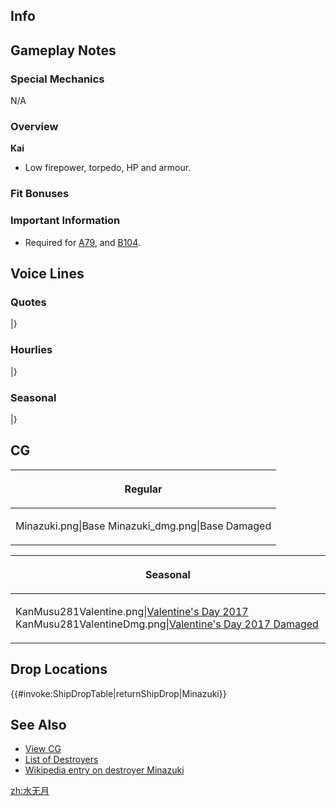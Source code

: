 ==Info==
{{KanmusuInfo|ID=281}}
{{KanmusuInfo|ID=281a}}

==Gameplay Notes==
===Special Mechanics===
N/A

===Overview===
'''Kai'''
* Low firepower, torpedo, HP and armour.

===Fit Bonuses===
{{:{{BASEPAGENAME}}/Equipment Bonuses}}
{{clear}}

===Important Information===
* Required for [[Quests#A79|A79]], and [[Quests#B104|B104]].

==Voice Lines==
===Quotes===
{{ShipquoteHeader}}
{{ShipquoteKai
| scenario = Introduction
| origin = 睦月型駆逐艦、その六番艦、水無月だよ。遅れてごめん。司令官、よろしくね！……えへへ。
| translation = 6th ship of the Mutsuki-class, Minazuki. Sorry I'm late. Pleased take good care of me commander! ...Ehehe.
| audio = Minazuki-Intro.mp3
}}
{{ShipquoteKai
| scenario = Introduction
| kai = yes
| origin = 睦月型駆逐艦、その六番艦、水無月だよ。司令官、今日も元気に行こう。よろしくねっ♪
| translation = 6th ship of the Mutsuki-class, Minazuki. Commander, let's be energetic today too. Please take good care of me.
| audio = MinazukiKai-Intro.mp3
}}
{{ShipquoteKai
| scenario = Library
| origin = 睦月型駆逐艦、その六番艦、水無月だよ。
横須賀の近く、浦賀で生まれたんだ。睦月型の姉や妹達と共に、緒戦の戦いに参加したんだ。船団護衛も何度も務めたよ。
ん？潜水艦？あれはやっかいな相手だよね。うん、わかるよ。
| translation = I'm the 6th ship of the Mutsuki-class, Minazuki. 
I was born in Uraga near Yokosuka. Along with my older and younger Mutsuki-class sisters, I participated in battles at the start of the war. I also served as a convoy escort lots of times. 
Hmm? Submarines? They're really annoying enemies. Yup, I understand. 
| audio = Minazuki-Library.mp3
}}
{{ShipquoteKai
| scenario = Secretary 1
| origin = ん？ 呼んだかい？ いいよ。
| translation = Hmmm? Did you call me? Ok.
| audio = Minazuki-Sec1.mp3
}}
{{ShipquoteKai
| scenario = Secretary 2
| origin = さっちん？ ……あっ、違った。ううん、何でもないよ。えへへへ。
| translation = Satchin? ...Ah, my mistake. No, it's nothing. Ehehehe.
| audio = Minazuki-Sec2.mp3
}}
{{ShipquoteKai
| scenario = Secretary 3
| origin = 司令官、どうしたのさ？ お腹でも空いた？仕方ない、何か作ってあげよか？いいよ。
| translation = Commander, what's wrong? You're hungry? It can't be helped, shall I go make something? It's fine.
| audio = Minazuki-Sec3.mp3
}}
{{ShipquoteKai
| scenario = Secretary Idle
| origin = おーい。ねぇ、ねぇねぇねぇ、ねーえーっ！ あれ？ 司令官、聞こえてないのかなぁ。……なんか忙しそうだ。仕方ない、さっちんのところでも行ってようかな。よっこいしょ、っと。
| translation = Hoy~. Hey, heyheyhey, heeeey~! Huh? I wonder if the commander didn't hear... He looks busy. It can't be helped, I'll go over to Satchin's. Off I go~
| audio = Minazuki-SecIdle.mp3
}}
{{ShipquoteKai
| scenario = Wedding
| origin = 司令官なに？呼んだ？お。。。そう。。。何あらたまて？えへへ〜何がくれるの？いねいね〜何々。。。あ、これ？開けていいの？じゃあ開けるよ。わあ〜これまじですか？おほわ〜
| translation = What is it Commander? You called? Oh... what... are you up to? Ehehe~ What have you got there for me? That's really nice, what is it... Ah, this? Can I open it? Right, I'll open it. Whoa~ is this real? Whoaaaah~
| audio = Minazuki-Wedding.mp3
}}
{{ShipquoteKai
| scenario = Secretary (Married)
| origin = どうしたの？なんか疲れてるみたいだ。司令官元気ないね。えへ。よし、元気にしてあげるよ。えへへ〜どうだ？え、まだまだ？よし、本気で行くよ〜！
| translation = What's wrong? You look a bit tired. You don't look very good Commander. Ehe~ Right, I'll cheer you up. Ehehe~ How's that? Eh, not enough? Right, I'll do it seriously now~!
| audio = Minazuki-SecMarried.mp3
}}
{{ShipquoteKai
| scenario = Player's Score
| origin = そうかぁ。情報だね。持ってきたげるよ！ 待ってて。ふふっ……はいっ。
| translation = Is that so, information huh. I'll bring it right away! Wait here ok. Huff huff... here~.
| audio = Minazuki-PlayerScore.mp3
}}
{{ShipquoteKai
| scenario = Joining the Fleet
| origin = 睦月型駆逐艦、水無月。出ま～す、えへへ。
| translation = Mutsuki-class destroyer, Minazuki. Setting off. Ehehe.
| audio = Minazuki-JoinFleet.mp3
}}
{{ShipquoteKai
| scenario = Equipment 1
| origin = いいねこれ、うれしいよ。... えへへへ。
| translation = This is good, I'm happy... Ehehehe. 
| audio = Minazuki-Equip1.mp3
}}
{{ShipquoteKai
| scenario = Equipment 2
| origin = おぉ～、なるほどね。そう来たかぁ。
| translation = Ooooh~ I get it now. So this is how it works.
| audio = Minazuki-Equip2.mp3
}}
{{ShipquoteKai
| scenario = Equipment 2
| kai = yes
| origin = おぉ～、なるほどね。そう来たかぁ。ふむふむ。
| translation = Ooooh~ I get it now. So this is how it works. I see, I see.
| audio = MinazukiKai-Equip2.mp3
}}
{{ShipquoteKai
| scenario = Equipment 3
| origin = あはっ！ いいねいいねー！
| translation = Aha! This is great~!
| audio = Minazuki-Equip3.mp3
}}
{{ShipquoteKai
| scenario = Supply
| origin = 頂くね、...えへへへ
| translation = I got it... Ehehehe.
| audio = Minazuki-Supply.mp3
}}
{{ShipquoteKai
| scenario = Docking (Minor)
| origin = ごめん、ちょっとお風呂。司令官……覗くなよ？ って、しないかぁ。
| translation = Sorry, I'll take a short bath. Commander... no peeking OK? Oh, he's gone.
| audio = Minazuki-DockMinor.mp3
}}
{{ShipquoteKai
| scenario = Docking (Major)
| origin = あー、ごめん。ちょっとまずいね、これ。綺麗にするから待ってて。ふぇぇ……。
| translation = Ah, sorry. This is a bit bad huh. I'll go clean myself up so please wait. Fueee~
| audio = Minazuki-DockMajor.mp3
}}
{{ShipquoteKai
| scenario = Construction
| origin = 司令官、新造艦だよ！ 嬉しいねぇ。
| translation = Commander, it's a newly built ship! I'm so happy.
| audio = Minazuki-Construction.mp3
}}
{{ShipquoteKai
| scenario = Return from Sortie
| origin = 司令官、艦隊、戻ったよ！ みんなの無事が、何よりだよね。
| translation = Commander, the fleet is back! Above all, everyone is safe.
| audio = Minazuki-SortieReturn.mp3
}}
{{ShipquoteKai
| scenario = Starting a Sortie
| origin = 艦隊旗艦、駆逐艦水無月。抜錨だよっ！ みんな、続いてねっ！
| translation = Fleet flagship, destroyer Minazuki, setting sail! Everyone, follow me!
| audio = Minazuki-Sortie.mp3
}}
{{ShipquoteKai
| scenario = Starting a Battle
| origin = 敵さん、発見しちゃった……。仕方ない、行くよっ！ みんな、いーい？
| translation = Enemy spotted... It can't be helped, let's go! Alright everyone?
| audio = Minazuki-BattleStart.mp3
}}
{{ShipquoteKai
| scenario = Attack
| origin = 船団護衛じゃない、艦隊戦だよ！ 大丈夫、落ち着けって。よし、いっけぇー！
| translation = This isn't a convoy escort but a naval battle! I'm fine, I'm calm. Alright, let's go~!
| audio = Minazuki-Attack.mp3
}}
{{ShipquoteKai
| scenario = Night Battle Attack
| origin = 敵の潜水艦でも、水上艦でも、今度は……負けないよっ！
| translation = This time... I won't lose even against submarines or surface ships! 
| audio = Minazuki-NightAttack.mp3
}}
{{ShipquoteKai
| scenario = Night Battle
| origin = 追撃だね。分かった、やってみる！ 艦隊、再集結！ 水無月と突撃だよ！
| translation = It's a pursuit. I get it, let's do it! Fleet, form up! Follow me with the attack!
| audio = Minazuki-NightBattle.mp3
}}
{{ShipquoteKai
| scenario = MVP
| origin = えっへへへっ！ 活躍しちゃった？ やるなぁ、自分！ 睦月型やるやるぅ！ もっと褒めていいよ！ ふふっ。
| translation = Ehehehe~! I had the best efforts? Go me! The Mutsuki-class can do it! Praise me more! Fufu~
| audio = Minazuki-MVP.mp3
}}
{{ShipquoteKai
| scenario = Minor Damage 1
| origin = うわーうぐー
| translation = Whoa~ Urgh~
| audio = Minazuki-MinorDamage1.mp3
}}
{{ShipquoteKai
| scenario = Minor Damage 2
| origin = 行ったい！もう、水無月起こるよ！
| translation = That hurts! Man, I'll get angry!
| audio = Minazuki-MinorDamage2.mp3
}}
{{ShipquoteKai
| scenario = Major Damage
| origin = いっつつ……。なんだよもう、サイアク！ まだ航行できるから、沈まないから！
| translation = Owow... What in the world, this is the worst! I can still move, I won't sink!
| audio = Minazuki-MajorDamage.mp3
}}
{{ShipquoteKai
| scenario = Sunk
| origin = え。。。沈んでる。。。嘘。。。さっちん、ふみちゃん。。。ごめん
| translation = Eh... I'm sinking... it can't be... Satchin, Fumi-chan... Sorry.
| audio = Minazuki-Sinking.mp3
}}
|}<references/>

{{clear}}

===Hourlies===
{{ShipquoteHeader | type = hourly}}
{{ShipquoteKai
| scenario = 00:00
| origin = 司令官、午前0時になったよ。今日は一緒に夜更かしだね。まぁ、水無月はいいよ？　ふひひ♪
| translation = Commander, it's midnight. Today we're staying up late together huh. Well, I'm fine with that. Fuhihi♪
| audio = MinazukiKai-0000.mp3
}}
{{ShipquoteKai
| scenario = 01:00
| origin = マルヒトマルマルだよ。真夜中だね。お茶でも入れよっか。いらない？　いる？　どっち？
| translation = It's 0100. It's the dead of hight huh. Want me to pour some tea? No? Yes? Which is it?
| audio = MinazukiKai-0100.mp3
}}
{{ShipquoteKai
| scenario = 02:00
| origin = マルフタぁマルマル。丑三つ時ってやつだね。司令官は幽霊とか信じる？　ぁあ、そう。ふーん、つまんないような、そうでもないような…
| translation = 0200. It's the hour of the cow now. Commander, do you believe in ghosts? Ah, is that so. Humph, that's boring, it's not even...
| audio = MinazukiKai-0200.mp3
}}
{{ShipquoteKai
| scenario = 03:00
| origin = あ、司令官寝てるかも。しめしめ♪　マルサンマル…なんだ、起きてるじゃん。つまんなんなー。あーもー！　寝ててくんないと！
| translation = Ah, looks like the commander is asleep. So far so good♪ 0300... oh he's awake. I'm bored~. Ah, no~! He went back to sleep! 
| audio = MinazukiKai-0300.mp3
}}
{{ShipquoteKai
| scenario = 04:00
| origin = 司令官、マルヨンマルマルになったよ。もうすぐ朝だねぇ。はうぅぅ、流石に眠いねー。こんどこそお茶淹れるよ。コーヒーが良いかな？　はーい♪
| translation = Commander, it's now 0400. It's almost morning. *yawn* I'm really sleepy. I'll brew the tea this time. Or is coffee better? Yay~♪
| audio = MinazukiKai-0400.mp3
}}
{{ShipquoteKai
| scenario = 05:00
| origin = マルゴーマルマル。はい、コーヒーどうぞ。司令官、ブラックでいいの？　オットナー♪　この香りいいよね。好きだな―、にひひ♪
| translation = 0500. Here is your coffee. Commander, is black ok? How grown up♪ This smell smell is nice. I like it~ nihihi♪
| audio = MinazukiKai-0500.mp3
}}
{{ShipquoteKai
| scenario = 06:00
| origin = マルロクマルマルだよ。朝だね。皆を起こしてくるよ。みんなー！　朝だよ―！　起きて―、起きてよー！　総員起こしだよー！！
| translation = It's 0600. It's morning. I'll go wake everyone. Everyone~! It's morning~! Wakey wakey~! All hands assemble~!!
| audio = MinazukiKai-0600.mp3
}}
{{ShipquoteKai
| scenario = 07:00
| origin = マルナナマルマル。朝食の時間だね。簡単なのだったら作るよ？　いーい、簡単で？　そう？　じゃあ、ちょっと待ってて。
| translation = 0700. It's time for breakfast. I'll go make a simple one OK? Is something simple fine? Is that so? Alright, please wait.
| audio = MinazukiKai-0700.mp3
}}
{{ShipquoteKai
| scenario = 08:00
| origin = マルハチマルマル。はい、簡単だけど朝食の用意出来たよ。ここに置くね？　うん、そう、朝からお茶漬け。このヤカンのお茶を…そう、ドバーってかけて。どう？
| translation = 0800. Here, the simple breakfast is ready. I'll leave it here ok? Oh, yeah, you want some ochazuke. There's a kettle of tea here... that's right, just pour it all in. How is it?<ref>Ochazuke is green tea poured over rice.</ref>
| audio = MinazukiKai-0800.mp3
}}
{{ShipquoteKai
| scenario = 09:00
| origin = マルキュウマルマルだよ。さぁ、朝食も済んだし、朝のお勤めと行きますか―。うふふ♪　任務から片付ける？　それとも遠征管理？　どうしよっか？
| translation = It's 0900. Ah, now that we're done with breakfast, let's get started on our morning duties. Ufufu~♪ Shall we get done with missions? Or managing expeditions? What should we do?
| audio = MinazukiKai-0900.mp3
}}
{{ShipquoteKai
| scenario = 10:00
| origin = ヒトマルマルマル。お、ふみちゃん。元気？ あ、そーお？ いいねいいね！ そうだね。 今度22駆みんなで、遠征とか行きたくない？すげ～長いやつとか。あははっ！
| translation = 1000. Ah, Fumi-chan. Are you doing well? Ah, is that so? That's great! That's right. Do you want to go on an expedition with the rest of us 22 DesDiv members? A reeeaaalllyy long one. Ahaha~!<ref>Minazuki was part of the 22nd Destroyer Division along with [[Nagatsuki]], [[Fumizuki]] and [[Satsuki]].</ref>
| audio = MinazukiKai-1000.mp3
}}
{{ShipquoteKai
| scenario = 11:00
| origin = ヒトヒトマルマルだけど……なんか、お腹空かない？ 司令官、どーお？ 流石に、朝がちょっと軽かったかなぁ。
| translation = It's only...1100, but somehow I'm feeling hungry? What should I do Commander? I guess breakfast might have been a bit too simple.
| audio = MinazukiKai-1100.mp3
}}
{{ShipquoteKai
| scenario = 12:00
| origin = ヒトフタマルマル！ さ、お昼ごはん！ どうしよう？ また簡単なの作ってもいいけど。そうそう、今伊良湖ちゃんも食堂やってるんだって。行ってみよっか！ ふふふっ。
| translation = 1200! Now, it's lunchtime! What should we do? I can make another simple meal. Oh that's right, Irako-chan is operating a cafeteria now. Let's go have a look! Fufufu~
| audio = MinazukiKai-1200.mp3
}}
{{ShipquoteKai
| scenario = 13:00
| origin = おなかいっぱーい。んあ、ヒトサンマルマル。司令官、ちょっと食べすぎちゃったねぇ。バルジが……うん。まだ、大丈夫。ふひひひ。
| translation = I'm full~. Ah, 1300. Commander, I think I ate a little too much. My bulge is... Yeah, I'm still fine. Fuhihihi.
| audio = MinazukiKai-1300.mp3
}}
{{ShipquoteKai
| scenario = 14:00
| origin = ヒトヨンマルマ……お、さっちん！ やっほー、元気してる？ そーお？ んーじゃあさぁ、秘書艦代わって？ ダメ？ あっ、司令官。なんで睨んでんの？ えへー……
| translation = 140... Oh, Sacchin! Yoohoo, are you doing well? Is that so? Hey, do you want to trade places and be the secretary ship? No? Ah, Commander, why are you staring? Ehe~...
| audio = MinazukiKai-1400.mp3
}}
{{ShipquoteKai
| scenario = 15:00
| origin = さっちんさぁ、今度ふみちゃんとながながと、みんな揃って遠征行かない？ すんげぇ長いやつ。豪華なおべんと持ってさ！ なんか楽しくない？ え、それもダメー？ちぇー。あ、ヒトゴーマルマルでした！
| translation = Hey Sacchin, next time, how about we go on an expedition together with Fumichan and Naganaga? A reaaaalllllyyy long one. Along with a luxurious bento! It sounds fun right? Eh, still a no? Tch. Ah, it's 1500.<ref>Sacchin = Satsuki; Fumichan = Fumizuki; Naganaga = Natatsuki</ref>
| audio = MinazukiKai-1500.mp3
}}
{{ShipquoteKai
| scenario = 16:00
| origin = ヒトロクマルマル。はぁ、何か疲れたねぇー、今日も。 ……え、まだ終わってない？ そうでしたー。いひひひー。
| translation = 1600. *Sigh*, I feel kind of tired, today is... Eh, it's not over? Is that right. Ihihihi~
| audio = MinazukiKai-1600.mp3
}}
{{ShipquoteKai
| scenario = 17:00
| origin = ヒトナナマルマルだよ、司令官！ ほらほら、夕焼けが綺麗だねぇ、あはっ。いいよね、夕焼けの海。好きなんだなぁ……えへへ。
| translation = It's 1700. Commander! Look at that, the sunset is beautiful right. Aha~. The sea at sunset is great isn't it. I like it... Ehehe.
| audio = MinazukiKai-1700.mp3
}}
{{ShipquoteKai
| scenario = 18:00
| origin = ヒトハチマルマルになったよ。今日もがんばらだね。艦隊を一旦港に戻そう。さて、夜は気合入れて作っちゃおうかなぁ。何を、って……夜ご飯だよ、夜ご飯！ 待ってて。
| translation = It's now 1800. We worked hard today. The fleet is returning to port. Now then, should I put all my efforts into making it. "Making what"... Dinner, dinner of course! Please wait.
| audio = MinazukiKai-1800.mp3
}}
{{ShipquoteKai
| scenario = 19:00
| origin = とん、とん、とんっと！ いひひっ。 これをこう、っと！ えへへっ。 司令官、待っててね。もうちょっとでできるから！ ああ、今はねぇ、えっと……うん！ ヒトキュウマルマルだよ！
| translation = *chop* *choppity* *chop*! Ihihi~ And this too! Ehehe~. Commander, please wait alright. It will be done in a while! Ah, it's now... Yeah! It's 1900!
| audio = MinazukiKai-1900.mp3
}}
{{ShipquoteKai
| scenario = 20:00
| origin = フタマルマルマル。そして、じゃじゃーん！ 今晩はね、カニコロッケ定食だよ！ 存分に召し上がれ♪
| translation = 2000. And now, ta dah! Tonight is, a crab croquette set meal! Please eat it all up♪
| audio = MinazukiKai-2000.mp3
}}
{{ShipquoteKai
| scenario = 21:00
| origin = フタヒトマルマルだよ。司令官、水無月のカニコロッケ、どうだった？ 美味しかった？ あはっ、そーお？ よかったぁ。ぶいっ！
| translation = It's 2100. Commander, how were my crab croquettes? Were they delicious? Aha~, is that so? That's great. Whee~!
| audio = MinazukiKai-2100.mp3
}}
{{ShipquoteKai
| scenario = 22:00
| origin = フタフタマ……ぇ、川内さん。何ですか？ ……夜戦、ですか？ いやぁ……水無月はどっちかっていうと、船団護衛のが得意で……。 え？ やればなんとかなる？ いやぁ、どうでしょう、どうかなぁ？ ねえ、司令官？ ……あれっ？ 司令官！？
| translation = 220... Eh, Sendai-san. Did you need something? ...A night battle? No... if you ask me what I'm good at, I'd say convoy escorting... Eh? I'll somehow manage? No way, I don't know, should I? Hey, Commander? ...Huh? Commander!?
| audio = MinazukiKai-2200.mp3
}}
{{ShipquoteKai
| scenario = 23:00
| origin = フタサンマルマル。ふ～、助かったぁ～。司令官酷いよぉ、ちゃんと止めてくれないと。ふへぇ～…
| translation = 2300. Fuu~ I'm saved~. Commander you're horrible, you should've stopped her properly. Fuhe~
| audio = MinazukiKai-2300.mp3
}}
|}<references/>

{{clear}}

===Seasonal===
{{SeasonalHeaderOld}}
{{SeasonalQuote
|scenario = [[Seasonal/Autumn_2016|Autumn 2016]]
|origin = 季節は秋だよ。司令官はなんの秋？…さっちんは食欲の秋、ふみちゃんは読書の秋、ながながはスポーツの秋かなぁ。司令官はなんだろうねぇ？恋の秋…だったり？
|translation =	It’s autumn now. What does autumn mean to you, Commander? …I think Sacchan thinks of her appetite, Fumi-chan thinks of reading, and Naganaga thinks of sports. What about you, Commander? Is autumn possibly for… love?
|audio = Minazuki_Autumn_2016_Sec1.mp3
|notes = 
}}
{{SeasonalQuote
|scenario = [[Seasonal/Saury_2016|Saury Festival 2016]]
|origin = わぁぁ、これが噂に聞く、鎮守府秋刀魚祭り？どんだけの艦隊が秋刀魚漁に出てるっていうだろ…何か凄すぎ…へへへ…
|translation =	Whoa, so this is the Naval Base Saury Festival I’ve heard so much about? Just how many fleets are heading out saury fishing… There’s so many… Hehehe…
|audio = Minazuki_Sec1_Saury_2016.mp3
|notes = 
}}
{{SeasonalQuote
|scenario = [[Seasonal/Autumn_2016|Autumn 2016]]
|origin = えぇ、特別なワイン？そうなの？世界的に？ふぁ、これが…あふぁ、酒臭ぁ！って、ポーラさん？！
|translation =	Eh, a special wine? Really? World famous? Whoa, so this is… Gah, it reeks of alcohol! Wait, Pola-san!?
|audio = Minazuki_MidAutumn_2016_Sec1.mp3
|notes = 
}}
{{SeasonalQuote
|scenario = [[Seasonal/Christmas_2016|Christmas 2016]]
|origin = さっちん、さっちん！！これ美味しい♪あぁ、こっちも♪はぅ、クリスマスって、これは罠だ♪バルジできちゃう、バルジ♪
|translation =	Sacchin, Sacchin!! This is delicious♪ Ah, this too♪ Wow, Christmas is a trap♪ I’m so going to get a bulge♪
|audio = Minazuki_Christmas_2016_Sec1.mp3
|notes = 
}}
{{SeasonalQuote
|scenario = [[Seasonal/End_of_Year_2016|End of Year 2016]]
|origin = えぇ、大掃除？あぁ、そっか。もうその季節なんだ。仕方ない、やりますか？さっちん、ふみちゃん、ながなが、みんあやるよ！箒持って、よし！
|translation =	Eh, a spring clean? Ah, I see. It’s already that time of year. Well then, shall we get started? Fumi-chan, Naganaga, let’s do this! Broom, check!
|audio = Minazuki_End_Of_Year_2016_Sec1.mp3
|notes = 
}}
{{SeasonalQuote
|scenario = [[Seasonal/New_Year_2017|New Year 2017]]
|origin = 司令官、あけましておめでとう。えへへへぇ。今年もどうぞよろしくお願いね。さあ、お年玉、いつでもどぞ。ん？ん？
|translation =	Happy New Year, Commander. Ehehehe. Look after me this year too. Now, feel free to give me New Year’s money. Hmm? Hmm?
|audio = Minazuki_New_Year_2017_sec1.mp3
|notes = 
}}
{{SeasonalQuote
|scenario = [[Seasonal/Setsubun_2017|Setsubun 2017]]
|origin = うふ、節分ね！いいねいいね！えぇ、セッツブーンって、発音違うよ？えぇ…なんでそんなの自信満々なの…えぇ…
|translation =	Ufu, it’s Setsubun! It’s great! Eh, “Setsubuun” doesn’t sound right. Eh… Why are you looking so confident… Eh…
|audio = Minazuki_Setsubun_2017.mp3
|notes = 
}}
{{SeasonalQuote
|scenario = [[Seasonal/Valentine%27s_Day_2017|Valentine’s Day 2017]]
|origin = なんか鎮守府全体が甘い香り。これって…？あぁ、そうか、チョコづくり。そっかぁ！…やば、出遅れたかも。材料まだ、酒保に残ってるかな？急がないと！
|translation = The whole naval base smells sweet for some reason. Could it be…? Ah, right, chocolate making. I see! …Oh no, I think I’m behind. Are there any ingredients left in the PX? I need to hurry!
|audio = Minazuki_Valentine_Sec1.ogg
|notes = 
}}
{{SeasonalQuote
|scenario = [[Seasonal/White_Day_2017|White Day 2017]]
|origin = えへへ、司令官、これ、水無月チョコのおかえし？ありがとう、嬉しいね。えへへ。
|translation =	Ehehe, is this in return for my chocolates, Commander? Thank you, I’m happy. Ehehe.
|audio = Minazuki_White_Day_2017.mp3
|notes = 
}}
{{SeasonalQuote
|scenario = [[Seasonal/Coming_of_Spring_2017|Spring 2017]]
|origin = 春は好きだよ。だって、水無月が就役した季節だし。桜も綺麗だしね。えへへ、皆でお花見行っちゃう？いいよね!
|translation =	I like spring. I mean, it was the season that I was commissioned. The cherry blossoms are beautiful too. Ehehe, shall we go cherry blossom viewing with everyone? It’ll be great!
|audio = Minazuki_Spring_Sec1_2017.mp3
|notes = 
}}
{{SeasonalQuote
|scenario = [[Seasonal/Fourth_Anniversary|4th Anniversary]]
|origin = ふぇー、四周年なの？すごいね。水無月もお祝いするよ。司令官、おめでと、そして…ありがとね。…えへへへ…照れるねぇ。
|translation =	Whoa, it’s the 4th Anniversary? Amazing. I’ll celebrate too. Commander, congratulations, and… thank you. …Ehehe… That was awkward.
|audio = Minazuki_4th_Anniversary_Sec1_2017.mp3
|notes = 
}}
{{SeasonalQuote
|scenario = [[Seasonal/Rainy_Season_2017|Rainy Season 2017]]
|origin = この季節は…苦手だね。うん、なんかね、気分があまり乗らないんだ。あぁ、もちろん、任務とあらば出撃するよ。それは…うん、心配しないでもいいよ。えへへ。
|translation =	I don’t… like this season. Yeah, it just kinda can’t get in the mood. Ah, I’ll definitely sortie for missions. So… yeah, don’t worry. Ehehe.
|audio = Minazuki_Rainy_Season_Sec1_2017.mp3
|notes = 
}}
{{SeasonalQuote
|scenario = [[Seasonal/Early_Summer_2017|Early Summer 2017]]
|origin = うん、そう。昔はね、この季節は水無月って言ったんだって。この名前、気に入ってるんだ。えへへぇ。
|translation =	Yes, that’s right. This season used to be called “Minazuki” in the olden days. I like that name. Ehehe.
|audio = Minazuki_Sec1_Summer_2017.mp3
|notes = 
}}
{{SeasonalQuote
|scenario = [[Seasonal/Summer_2017|Midsummer 2017]]
|origin = あぁ、もう、みんな水着着て浮かれちゃって。たく、艦隊をなんだっと。てか…いいな、いいな。ちぇ。
|translation =	Ah, jeez, everyone is playing around in swimsuits. Good grief, is this even a fleet. I mean… this is very nice. Tch.
|audio = Minazuki_Sec1_Midsummer_2017.mp3
|notes = 
}}
{{SeasonalQuote
|scenario = [[Seasonal/Fifth_Anniversary|5th Anniversary]]
|origin = はぅ、ついに五周年なの？やばいね。水無月もお祝いするね。司令官、おめでとう…ん、ありがとう。なんか…うん、嬉しいね。
|translation =	Whoa, it’s finally the 5th Anniversary? Amazing. I’ll congratulate you too. Congratulations, Commander… Mmm, thank you. I’m kinda… yeah, happy.
|audio = Minazuki_5th_Anniversary_Sec1.mp3
|notes = 
}}
{{SeasonalQuote
|scenario = [[Seasonal/Late_Autumn_2018|Late Autumn 2018]]
|origin = ハックション！さすがに寒くなってきたわね。司令官、風引かないでね。えぇ、水無月？水無月はれんれんらいじょ…ハックション！あれ？あれれ。
|translation =	*Achoo*! It's really gotten colder. Commander, don't catch a cold. Eh, me? I'm todally fide... *Achoo*! Oh? Uhoh.
|audio = Minazuki_Late_Autumn_2018_Sec2.mp3
|notes = Secretary 2
}}
|}<references/>

{{clear}}

==CG==
{| class="mw-collapsible mw-collapsed wikitable" style="width: 100%;"
!Regular
|-
|<gallery>
Minazuki.png|Base
Minazuki_dmg.png|Base Damaged
</gallery>
|}

{| class="mw-collapsible mw-collapsed wikitable" style="width: 100%;"
!Seasonal
|-
|<gallery>
KanMusu281Valentine.png|[[Seasonal/Valentine%27s_Day_2017|Valentine's Day 2017]]
KanMusu281ValentineDmg.png|[[Seasonal/Valentine%27s_Day_2017|Valentine's Day 2017 Damaged]]
</gallery>
|}

==Drop Locations==
{{#invoke:ShipDropTable|returnShipDrop|Minazuki}}

==See Also==
*[[{{PAGENAMEE}}/Gallery|View {{PAGENAME}} CG]]
*[[EliteDD|List of Destroyers]]
*[[wikipedia:Japanese_destroyer_Minazuki_(1926)| Wikipedia entry on destroyer Minazuki]]
{{shiplist}}
[[zh:水无月]]